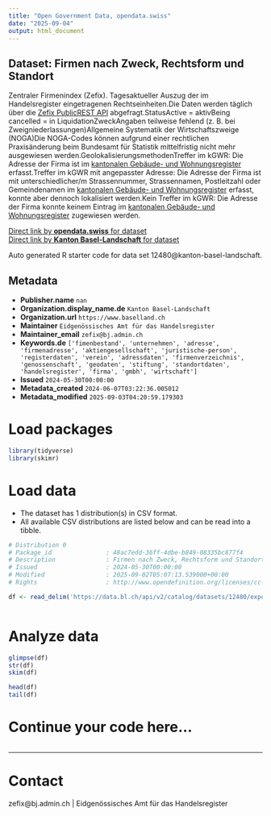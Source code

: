 ```yaml
---
title: "Open Government Data, opendata.swiss"
date: "2025-09-04"
output: html_document
---
```


## Dataset: Firmen nach Zweck, Rechtsform und Standort

Zentraler Firmenindex (Zefix). Tagesaktueller Auszug der im Handelsregister eingetragenen Rechtseinheiten.Die Daten werden täglich über die [Zefix PublicREST API](https://www.zefix.admin.ch/ZefixPublicREST/swagger-ui/index.html) abgefragt.StatusActive = aktivBeing cancelled = in LiquidationZweckAngaben teilweise fehlend (z. B. bei Zweigniederlassungen)Allgemeine Systematik der Wirtschaftszweige (NOGA)Die NOGA-Codes können aufgrund einer rechtlichen Praxisänderung beim Bundesamt für Statistik mittelfristig nicht mehr ausgewiesen werden.GeolokalisierungsmethodenTreffer im kGWR: Die Adresse der Firma ist im [kantonalen Gebäude- und Wohnungsregister](https://data.bl.ch/explore/dataset/12180) erfasst.Treffer im kGWR mit angepasster Adresse: Die Adresse der Firma ist mit unterschiedlicher/m Strassennummer, Strassennamen, Postleitzahl oder Gemeindenamen im [kantonalen Gebäude- und Wohnungsregister](https://data.bl.ch/explore/dataset/12180) erfasst, konnte aber dennoch lokalisiert werden.Kein Treffer im kGWR: Die Adresse der Firma konnte keinem Eintrag im [kantonalen Gebäude- und Wohnungsregister](https://data.bl.ch/explore/dataset/12180) zugewiesen werden.

[Direct link by **opendata.swiss** for dataset](https://opendata.swiss/de/dataset/firmen-nach-zweck-rechtsform-noga-einteilung-und-standort)<br>
[Direct link by **Kanton Basel-Landschaft** for dataset](https://data.bl.ch/explore/dataset/12480/)

Auto generated R starter code for data set 12480@kanton-basel-landschaft.

## Metadata

- **Publisher.name** `nan`
- **Organization.display_name.de** `Kanton Basel-Landschaft`
- **Organization.url** `https://www.baselland.ch`
- **Maintainer** `Eidgenössisches Amt für das Handelsregister`
- **Maintainer_email** `zefix@bj.admin.ch`
- **Keywords.de** `['fimenbestand', 'unternehmen', 'adresse', 'firmenadresse', 'aktiengesellschaft', 'juristische-person', 'registerdaten', 'verein', 'adressdaten', 'firmenverzeichnis', 'genossenschaft', 'geodaten', 'stiftung', 'standortdaten', 'handelsregister', 'firma', 'gmbh', 'wirtschaft']`
- **Issued** `2024-05-30T00:00:00`
- **Metadata_created** `2024-06-07T03:22:36.005012`
- **Metadata_modified** `2025-09-03T04:20:59.179303`


# Load packages

```r

library(tidyverse)
library(skimr)

```

# Load data

-   The dataset has 1 distribution(s) in CSV format.
-   All available CSV distributions are listed below and can be read into a tibble.

```r

# Distribution 0
# Package_id               : 48ac7edd-36ff-4dbe-b849-08335bc877f4
# Description              : Firmen nach Zweck, Rechtsform und Standort (csv)
# Issued                   : 2024-05-30T00:00:00
# Modified                 : 2025-09-02T05:07:13.539000+00:00
# Rights                   : http://www.opendefinition.org/licenses/cc-by/

df <- read_delim('https://data.bl.ch/api/v2/catalog/datasets/12480/exports/csv?use_labels=true')



```

# Analyze data

```r

glimpse(df)
str(df)
skim(df)

head(df)
tail(df)

```

# Continue your code here...

```r

```

------------------------------------------------------------------------

# Contact

zefix@bj.admin.ch | Eidgenössisches Amt für das Handelsregister
